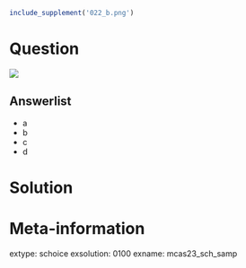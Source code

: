 ```r
include_supplement('022_b.png')
```

Question
========

![](022_b.png)

Answerlist
--------
* a
* b
* c
* d

Solution
========

Meta-information
============
extype: schoice
exsolution: 0100
exname: mcas23_sch_samp

